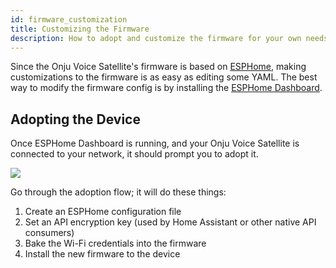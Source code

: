```yaml
---
id: firmware_customization
title: Customizing the Firmware
description: How to adopt and customize the firmware for your own needs.
---
```


Since the Onju Voice Satellite's firmware is based on [ESPHome](https://esphome.io), making
customizations to the firmware is as easy as editing some YAML. The best way to modify the
firmware config is by installing the [ESPHome Dashboard](https://esphome.io/guides/getting_started_hassio.html).

## Adopting the Device

Once ESPHome Dashboard is running, and your Onju Voice Satellite is connected to your network,
it should prompt you to adopt it.

<p align="left">
  <img src={require('@site/static/img/customization/adopt-esphome.png').default} />
</p>

Go through the adoption flow; it will do these things:

1. Create an ESPHome configuration file
2. Set an API encryption key (used by Home Assistant or other native API consumers)
3. Bake the Wi-Fi credentials into the firmware
4. Install the new firmware to the device